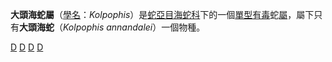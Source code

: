 {{Automatic Taxobox
| taxon = Kolpophis
| name = 大頭海蛇屬
| image = 
| image_caption = 
| authority = Smith, 1926
}}

'''大頭海蛇屬'''（[[學名|學名]]：''Kolpophis''）是[[蛇亞目|蛇亞目]][[海蛇科|海蛇科]]下的一個[[單型|單型]][[毒蛇|有毒]]蛇[[屬|屬]]，屬下只有'''大頭海蛇'''（''Kolpophis annandalei''）一個物種。
{{Taxonbar|from=Q6427871}}

[[Category:海蛇亞科|D]]
[[Category:毒蛇|D]]
[[Category:大頭海蛇屬|D]]
[[Category:_1926年描述的分类群|D]]